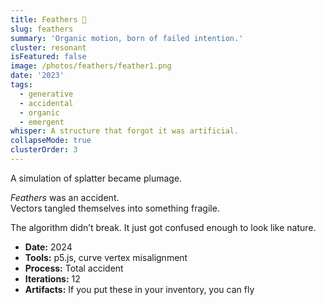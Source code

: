 ```yaml
---
title: Feathers 🎨
slug: feathers
summary: 'Organic motion, born of failed intention.'
cluster: resonant
isFeatured: false
image: /photos/feathers/feather1.png
date: '2023'
tags:
  - generative
  - accidental
  - organic
  - emergent
whisper: A structure that forgot it was artificial.
collapseMode: true
clusterOrder: 3
---
```



<ProjectOverview>
A simulation of splatter became plumage. 

*Feathers* was an accident.  
Vectors tangled themselves into something fragile.

</ProjectOverview>

<MediaSection title="Gallery">
<div className="grid grid-cols-2 sm:grid-cols-3 md:grid-cols-5 gap-4">
  <ZoomImage src="/photos/feathers/feather2.png" alt="Feathers, Part 2" />
  <ZoomImage src="/photos/feathers/feather3.png" alt="Feathers, Part 3" />
   <ZoomImage src="/photos/feathers/feather4.png" alt="Feathers, Part 4" />
</div>
</MediaSection>

<FieldNote>
The algorithm didn’t break.  
It just got confused enough to look like nature.
</FieldNote>

<CollapseMetadata>
  <ul>
    <li><strong>Date:</strong> 2024</li>
    <li><strong>Tools:</strong> p5.js, curve vertex misalignment</li>
    <li><strong>Process:</strong> Total accident</li>
    <li><strong>Iterations:</strong> 12</li>
    <li><strong>Artifacts:</strong> If you put these in your inventory, you can fly</li>
  </ul>
</CollapseMetadata>

<CallToAction email="aaron.demby.jones@gmail.com" />
